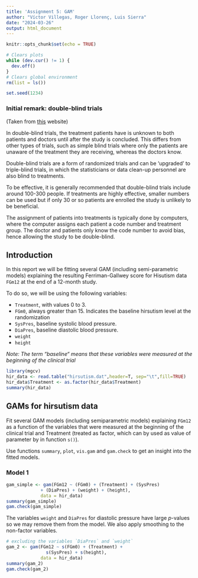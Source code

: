 ```yaml
---
title: 'Assignment 5: GAM'
author: "Víctor Villegas, Roger Llorenç, Luis Sierra"
date: "2024-03-26"
output: html_document
---
```


```r
knitr::opts_chunk$set(echo = TRUE)
```

```r
# Clears plots
while (dev.cur() != 1) {
  dev.off()
}
# Clears global environment
rm(list = ls())

set.seed(1234)
```

### Initial remark: double-blind trials

(Taken from [this](https://www.news-medical.net/health/What-is-a-Double-Blind-Trial.aspx) website)

In double-blind trials, the treatment patients have is unknown to both patients and doctors until after the study is concluded. This differs from other types of trials, such as simple blind trials where only the patients are unaware of the treatment they are receiving, whereas the doctors know.

Double-blind trials are a form of randomized trials and can be ‘upgraded’ to triple-blind trials, in which the statisticians or data clean-up personnel are also blind to treatments.

To be effective, it is generally recommended that double-blind trials include around 100-300 people. If treatments are highly effective, smaller numbers can be used but if only 30 or so patients are enrolled the study is unlikely to be beneficial.

The assignment of patients into treatments is typically done by computers, where the computer assigns each patient a code number and treatment group. The doctor and patients only know the code number to avoid bias, hence allowing the study to be double-blind.

## Introduction

In this report we will be fitting several GAM (including semi-parametric models) explaining the resulting Ferriman-Gallwey score for Hisutism data `FGm12` at the end of a 12-month study.

To do so, we will be using the following variables:

-   `Treatment`, with values 0 to 3.
-   `FGm0`, always greater than 15. Indicates the baseline hirsutism level at the randomization
-   `SysPres`, baseline systolic blood pressure.
-   `DiaPres`, baseline diastolic blood pressure.
-   `weight`
-   `height`

*Note: The term “baseline“ means that these variables were measured at the beginning of the clinical trial*

```r
library(mgcv)
hir_data <- read.table("hirsutism.dat",header=T, sep="\t",fill=TRUE)
hir_data$Treatment <- as.factor(hir_data$Treatment)
summary(hir_data)
```

## GAMs for hirsutism data

Fit several GAM models (including semiparametric models) explaining `FGm12` as a function of the variables that were measured at the beginning of the clinical trial and Treatment (treated as factor, which can by used as value of parameter by in function `s()`).

Use functions `summary`, `plot`, `vis.gam` and `gam.check` to get an insight into the fitted models.

### Model 1

```r
gam_simple <- gam(FGm12 ~ (FGm0) + (Treatment) + (SysPres)
             + (DiaPres) + (weight) + (height), 
             data = hir_data)
summary(gam_simple)
gam.check(gam_simple)
```

The variables `weight` and `DiaPres` for diastolic pressure have large $p$-values so we may remove them from the model. We also apply smoothing to the non-factor variables.

```r
# excluding the variables `DiaPres` and `weight`
gam_2 <- gam(FGm12 ~ s(FGm0) + (Treatment) + 
               s(SysPres) + s(height), 
             data = hir_data)
summary(gam_2)
gam.check(gam_2)
```
